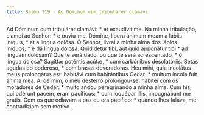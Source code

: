 ```yaml
---
title: Salmo 119 - Ad Dominum cum tribularer clamavi
---
```


<div class="grid grid-cols-2 gap-5">
  <span class="col-6 dropcaps text-justify">
    Ad Dóminum cum tribulárer clamávi: * et exaudívit me.
  </span>
  <span class="col-6 dropcaps text-justify">
    Na minha tribulação, clamei ao Senhor: * e ouviu-me.
  </span>
  <span class="col-6 text-justify">
    Dómine, líbera ánimam meam a lábiis iníquis, * et a lingua dolósa.
  </span>
  <span class="col-6 text-justify">
    Ó Senhor, livrai a minha alma dos lábios iníquos, * e da língua dolosa.
  </span>
  <span class="col-6 text-justify">
    Quid detur tibi, aut quid apponátur tibi * ad linguam dolósam?
  </span>
  <span class="col-6 text-justify">
    Que te será dado, ou que te será acrescentado, * ó língua dolosa?
  </span>
  <span class="col-6 text-justify">
    Sagíttæ poténtis acútæ, * cum carbónibus desolatóriis.
  </span>
  <span class="col-6 text-justify">
    Setas agudas do poderoso, * com brasas devoradoras.
  </span>
  <span class="col-6 text-justify">
    Heu mihi, quia incolátus meus prolongátus est: habitávi cum habitántibus
    Cedar: * multum íncola fuit ánima mea.
  </span>
  <span class="col-6 text-justify">
    Ai de mim, o meu desterro prolongou-se, habitei com os moradores de Cedar: *
    muito andou peregrinando a minha alma.
  </span>
  <span class="col-6 text-justify">
    Cum his, qui odérunt pacem, eram pacíficus: * cum loquébar illis,
    impugnábant me gratis.
  </span>
  <span class="col-6 text-justify">
    Com os que odiavam a paz eu era pacífico: * quando lhes falava, me
    contradiziam sem motivo.
  </span>
</div>

